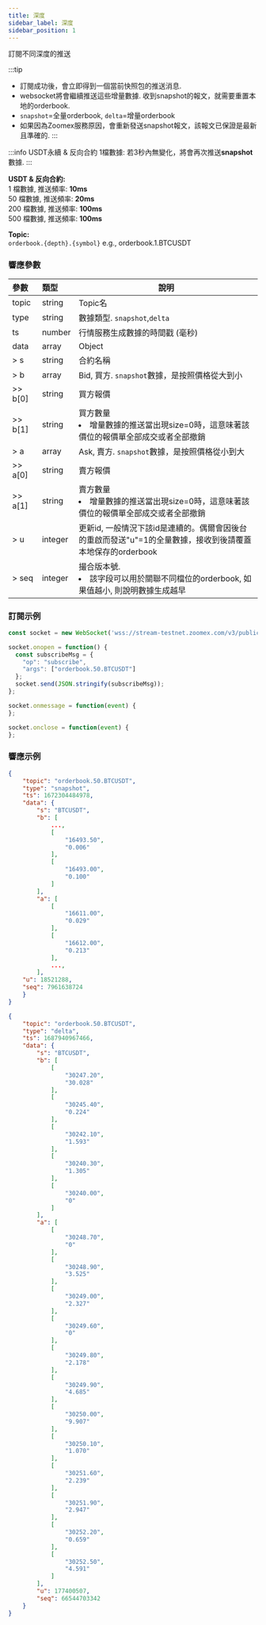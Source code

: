 ```yaml
---
title: 深度
sidebar_label: 深度
sidebar_position: 1
---
```


訂閱不同深度的推送

:::tip
* 訂閱成功後，會立即得到一個當前快照包的推送消息.
* websocket將會繼續推送這些增量數據. 收到snapshot的報文，就需要重置本地的orderbook.
* `snapshot`=全量orderbook, `delta`=增量orderbook
* 如果因為Zoomex服務原因，會重新發送snapshot報文，該報文已保證是最新且準確的.
:::

:::info
USDT永續 & 反向合約 1檔數據: 若3秒內無變化，將會再次推送**snapshot**數據.
:::

**USDT & 反向合約:**<br/>
  1 檔數據, 推送頻率: **10ms**<br/>
 50 檔數據, 推送頻率: **20ms**<br/>
200 檔數據, 推送頻率: **100ms**<br/>
500 檔數據, 推送頻率: **100ms**<br/>

**Topic:**<br/>
`orderbook.{depth}.{symbol}` e.g., orderbook.1.BTCUSDT

### 響應參數
| 參數 | 類型 | 說明|
|:----- |:-----|----- |
|topic |string |Topic名 |
|type |string |數據類型. `snapshot`,`delta` |
|ts |number |行情服務生成數據的時間戳 (毫秒) |
|data |array |Object |
|> s |string |合約名稱 |
|> b |array |Bid, 買方. `snapshot`數據，是按照價格從大到小 |
|>> b[0] |string |買方報價 |
|>> b[1] |string |買方數量 <li>增量數據的推送當出現size=0時，這意味著該價位的報價單全部成交或者全部撤銷</li> |
|> a |array |Ask, 賣方. `snapshot`數據，是按照價格從小到大 |
|>> a[0] |string |賣方報價 |
|>> a[1] |string |賣方數量 <li>增量數據的推送當出現size=0時，這意味著該價位的報價單全部成交或者全部撤銷</li> |
|> u |integer |更新id, 一般情況下該id是連續的。偶爾會因後台的重啟而發送"u"=1的全量數據，接收到後請覆蓋本地保存的orderbook |
|> seq |integer |撮合版本號. <li>該字段可以用於關聯不同檔位的orderbook, 如果值越小, 則說明數據生成越早</li>|

### 訂閱示例

```javascript
const socket = new WebSocket('wss://stream-testnet.zoomex.com/v3/public/linear');

socket.onopen = function() {
  const subscribeMsg = {
    "op": "subscribe",
    "args": ["orderbook.50.BTCUSDT"]
  };
  socket.send(JSON.stringify(subscribeMsg));
};

socket.onmessage = function(event) {
};

socket.onclose = function(event) {
};
```

### 響應示例

<Tabs groupId="programming-languages">
<TabItem value="snapshot" label="全量">

```json
{
    "topic": "orderbook.50.BTCUSDT",
    "type": "snapshot",
    "ts": 1672304484978,
    "data": {
        "s": "BTCUSDT",
        "b": [
            ...,
            [
                "16493.50",
                "0.006"
            ],
            [
                "16493.00",
                "0.100"
            ]
        ],
        "a": [
            [
                "16611.00",
                "0.029"
            ],
            [
                "16612.00",
                "0.213"
            ],
            ...,
        ],
    "u": 18521288,
    "seq": 7961638724
    }
}
```

</TabItem>
<TabItem value="delta" label="增量">

```json
{
    "topic": "orderbook.50.BTCUSDT",
    "type": "delta",
    "ts": 1687940967466,
    "data": {
        "s": "BTCUSDT",
        "b": [
            [
                "30247.20",
                "30.028"
            ],
            [
                "30245.40",
                "0.224"
            ],
            [
                "30242.10",
                "1.593"
            ],
            [
                "30240.30",
                "1.305"
            ],
            [
                "30240.00",
                "0"
            ]
        ],
        "a": [
            [
                "30248.70",
                "0"
            ],
            [
                "30248.90",
                "3.525"
            ],
            [
                "30249.00",
                "2.327"
            ],
            [
                "30249.60",
                "0"
            ],
            [
                "30249.80",
                "2.178"
            ],
            [
                "30249.90",
                "4.685"
            ],
            [
                "30250.00",
                "9.907"
            ],
            [
                "30250.10",
                "1.070"
            ],
            [
                "30251.60",
                "2.239"
            ],
            [
                "30251.90",
                "2.947"
            ],
            [
                "30252.20",
                "0.659"
            ],
            [
                "30252.50",
                "4.591"
            ]
        ],
        "u": 177400507,
        "seq": 66544703342
    }
}
```

</TabItem>
</Tabs>